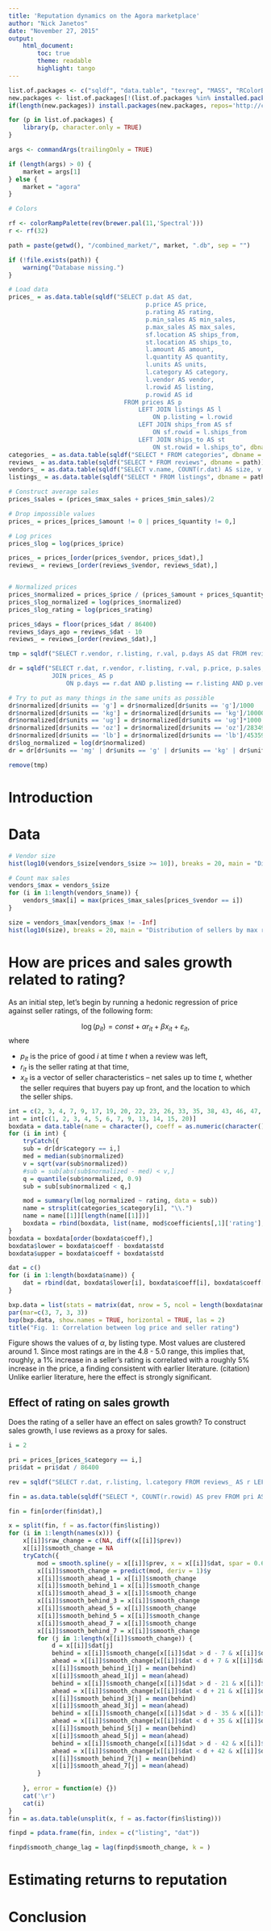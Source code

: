 ```yaml
---
title: 'Reputation dynamics on the Agora marketplace'
author: "Nick Janetos"
date: "November 27, 2015"
output: 
    html_document:
        toc: true
        theme: readable
        highlight: tango
---
```


```r
list.of.packages <- c("sqldf", "data.table", "texreg", "MASS", "RColorBrewer", "dummy", "kfigr", "plm")
new.packages <- list.of.packages[!(list.of.packages %in% installed.packages()[,"Package"])]
if(length(new.packages)) install.packages(new.packages, repos='http://cran.us.r-project.org')

for (p in list.of.packages) {
    library(p, character.only = TRUE)
}

args <- commandArgs(trailingOnly = TRUE)

if (length(args) > 0) {
    market = args[1]
} else {
    market = "agora"
}

# Colors

rf <- colorRampPalette(rev(brewer.pal(11,'Spectral')))
r <- rf(32)

path = paste(getwd(), "/combined_market/", market, ".db", sep = "")

if (!file.exists(path)) {
    warning("Database missing.")
}

```

```r
# Load data
prices_ = as.data.table(sqldf("SELECT p.dat AS dat, 
                                      p.price AS price, 
                                      p.rating AS rating, 
                                      p.min_sales AS min_sales, 
                                      p.max_sales AS max_sales, 
                                      sf.location AS ships_from, 
                                      st.location AS ships_to, 
                                      l.amount AS amount,
                                      l.quantity AS quantity,
                                      l.units AS units,
                                      l.category AS category,
                                      l.vendor AS vendor,
                                      l.rowid AS listing,
                                      p.rowid AS id
                                FROM prices AS p 
                                    LEFT JOIN listings AS l 
                                        ON p.listing = l.rowid 
                                    LEFT JOIN ships_from AS sf 
                                        ON sf.rowid = l.ships_from 
                                    LEFT JOIN ships_to AS st 
                                        ON st.rowid = l.ships_to", dbname = path))
categories_ = as.data.table(sqldf("SELECT * FROM categories", dbname = path))
reviews_ = as.data.table(sqldf("SELECT * FROM reviews", dbname = path))
vendors_ = as.data.table(sqldf("SELECT v.name, COUNT(r.dat) AS size, v.rowid AS id FROM vendors AS v LEFT OUTER JOIN reviews_ AS r ON r.vendor == v.rowid GROUP BY v.rowid", dbname = path))
listings_ = as.data.table(sqldf("SELECT * FROM listings", dbname = path))

# Construct average sales
prices_$sales = (prices_$max_sales + prices_$min_sales)/2

# Drop impossible values
prices_ = prices_[prices_$amount != 0 | prices_$quantity != 0,]

# Log prices
prices_$log = log(prices_$price)

prices_ = prices_[order(prices_$vendor, prices_$dat),]
reviews_ = reviews_[order(reviews_$vendor, reviews_$dat),]


# Normalized prices
prices_$normalized = prices_$price / (prices_$amount + prices_$quantity)
prices_$log_normalized = log(prices_$normalized)
prices_$log_rating = log(prices_$rating)

prices_$days = floor(prices_$dat / 86400)
reviews_$days_ago = reviews_$dat - 10
reviews_ = reviews_[order(reviews_$dat),]

tmp = sqldf("SELECT r.vendor, r.listing, r.val, p.days AS dat FROM reviews_ AS r LEFT JOIN prices_ AS p ON p.days < r.days_ago AND p.listing == r.listing AND p.vendor == r.vendor GROUP BY r.dat, r.listing, r.vendor, r.val, r.content")

dr = sqldf("SELECT r.dat, r.vendor, r.listing, r.val, p.price, p.sales, p.ships_from, p.ships_to, p.amount, p.quantity, p.units, p.category, p.sales, p.log_normalized, p.normalized, p.rating FROM tmp AS r
            JOIN prices_ AS p
                ON p.days == r.dat AND p.listing == r.listing AND p.vendor == r.vendor")

# Try to put as many things in the same units as possible
dr$normalized[dr$units == 'g'] = dr$normalized[dr$units == 'g']/1000
dr$normalized[dr$units == 'kg'] = dr$normalized[dr$units == 'kg']/1000000
dr$normalized[dr$units == 'ug'] = dr$normalized[dr$units == 'ug']*1000
dr$normalized[dr$units == 'oz'] = dr$normalized[dr$units == 'oz']/28349.5
dr$normalized[dr$units == 'lb'] = dr$normalized[dr$units == 'lb']/453592
dr$log_normalized = log(dr$normalized)
dr = dr[dr$units == 'mg' | dr$units == 'g' | dr$units == 'kg' | dr$units == 'ug' | dr$units == 'oz' | dr$units == 'lb',]

remove(tmp)
```

# Introduction

# Data

```r
# Vendor size
hist(log10(vendors_$size[vendors_$size >= 10]), breaks = 20, main = "Distribution of sellers by number of reviews", xlab = "log base 10 of total reviews")
```

```r
# Count max sales
vendors_$max = vendors_$size
for (i in 1:length(vendors_$name)) {
    vendors_$max[i] = max(prices_$max_sales[prices_$vendor == i])
}

size = vendors_$max[vendors_$max != -Inf]
hist(log10(size), breaks = 20, main = "Distribution of sellers by max recorded sales", xlab = "log base 10 of total sales")
```

# How are prices and sales growth related to rating?

As an initial step, let's begin by running a hedonic regression of price against seller ratings, of the following form:

$$
\log(p_{it}) = const + \alpha r_{it} + \beta x_{it} + \varepsilon_{it},
$$
where

 * $p_{it}$ is the price of good $i$ at time $t$ when a review was left, 
 * $r_{it}$ is the seller rating at that time,
 * $x_{it}$ is a vector of seller characteristics -- net sales up to time $t$, whether the seller requires that buyers pay up front, and the location to which the seller ships. 

```r
int = c(2, 3, 4, 7, 9, 17, 19, 20, 22, 23, 26, 33, 35, 38, 43, 46, 47, 48, 51, 54, 59, 60, 65, 68, 88, 89, 90, 91, 92, 94, 96, 97, 99)
int = int[c(1, 2, 3, 4, 5, 6, 7, 9, 13, 14, 15, 20)]
boxdata = data.table(name = character(), coeff = as.numeric(character()), std = as.numeric(character()))
for (i in int) {
    tryCatch({
    sub = dr[dr$category == i,]
    med = median(sub$normalized)
    v = sqrt(var(sub$normalized))
    #sub = sub[abs(sub$normalized - med) < v,]
    q = quantile(sub$normalized, 0.9)
    sub = sub[sub$normalized < q,]

    mod = summary(lm(log_normalized ~ rating, data = sub))
    name = strsplit(categories_$category[i], "\\.")
    name = name[[1]][length(name[[1]])]
    boxdata = rbind(boxdata, list(name, mod$coefficients[,1]['rating'], mod$coefficients[,2]['rating']))})
}
boxdata = boxdata[order(boxdata$coeff),]
boxdata$lower = boxdata$coeff - boxdata$std
boxdata$upper = boxdata$coeff + boxdata$std

dat = c()
for (i in 1:length(boxdata$name)) {
    dat = rbind(dat, boxdata$lower[i], boxdata$coeff[i], boxdata$coeff[i], boxdata$coeff[i], boxdata$upper[i])
}

bxp.data = list(stats = matrix(dat, nrow = 5, ncol = length(boxdata$name)), n = rep(1, length(boxdata$name)), names = boxdata$name)
par(mar=c(3, 7, 3, 3))
bxp(bxp.data, show.names = TRUE, horizontal = TRUE, las = 2)
title("Fig. 1: Correlation between log price and seller rating")
```

Figure  shows the values of $\alpha$, by listing type. Most values are clustered around 1. Since most ratings are in the 4.8 - 5.0 range, this implies that, roughly, a 1% increase in a seller's rating is correlated with a roughly 5% increase in the price, a finding consistent with earlier literature. (citation) Unlike earlier literature, here the effect is strongly significant.

## Effect of rating on sales growth

Does the rating of a seller have an effect on sales growth? To construct sales growth, I use reviews as a proxy for sales.

```r

i = 2

pri = prices_[prices_$category == i,]
pri$dat = pri$dat / 86400

rev = sqldf("SELECT r.dat, r.listing, l.category FROM reviews_ AS r LEFT JOIN listings_ AS l ON l.rowid == r.listing")

fin = as.data.table(sqldf("SELECT *, COUNT(r.rowid) AS prev FROM pri AS p LEFT JOIN rev AS r ON r.dat <= p.dat AND r.listing == p.listing GROUP BY p.id"))

fin = fin[order(fin$dat),]

x = split(fin, f = as.factor(fin$listing))
for (i in 1:length(names(x))) {
    x[[i]]$raw_change = c(NA, diff(x[[i]]$prev))
    x[[i]]$smooth_change = NA
    tryCatch({
        mod = smooth.spline(y = x[[i]]$prev, x = x[[i]]$dat, spar = 0.6)
        x[[i]]$smooth_change = predict(mod, deriv = 1)$y
        x[[i]]$smooth_ahead_1 = x[[i]]$smooth_change
        x[[i]]$smooth_behind_1 = x[[i]]$smooth_change
        x[[i]]$smooth_ahead_3 = x[[i]]$smooth_change
        x[[i]]$smooth_behind_3 = x[[i]]$smooth_change
        x[[i]]$smooth_ahead_5 = x[[i]]$smooth_change
        x[[i]]$smooth_behind_5 = x[[i]]$smooth_change
        x[[i]]$smooth_ahead_7 = x[[i]]$smooth_change
        x[[i]]$smooth_behind_7 = x[[i]]$smooth_change
        for (j in 1:length(x[[i]]$smooth_change)) {
            d = x[[i]]$dat[j]
            behind = x[[i]]$smooth_change[x[[i]]$dat > d - 7 & x[[i]]$dat <= d]
            ahead = x[[i]]$smooth_change[x[[i]]$dat < d + 7 & x[[i]]$dat >= d]
            x[[i]]$smooth_behind_1[j] = mean(behind)
            x[[i]]$smooth_ahead_1[j] = mean(ahead)
            behind = x[[i]]$smooth_change[x[[i]]$dat > d - 21 & x[[i]]$dat <= d]
            ahead = x[[i]]$smooth_change[x[[i]]$dat < d + 21 & x[[i]]$dat >= d]
            x[[i]]$smooth_behind_3[j] = mean(behind)
            x[[i]]$smooth_ahead_3[j] = mean(ahead)
            behind = x[[i]]$smooth_change[x[[i]]$dat > d - 35 & x[[i]]$dat <= d]
            ahead = x[[i]]$smooth_change[x[[i]]$dat < d + 35 & x[[i]]$dat >= d]
            x[[i]]$smooth_behind_5[j] = mean(behind)
            x[[i]]$smooth_ahead_5[j] = mean(ahead)
            behind = x[[i]]$smooth_change[x[[i]]$dat > d - 42 & x[[i]]$dat <= d]
            ahead = x[[i]]$smooth_change[x[[i]]$dat < d + 42 & x[[i]]$dat >= d]
            x[[i]]$smooth_behind_7[j] = mean(behind)
            x[[i]]$smooth_ahead_7[j] = mean(ahead)
        }
        
    }, error = function(e) {})
    cat('\r')
    cat(i)
}
fin = as.data.table(unsplit(x, f = as.factor(fin$listing)))

finpd = pdata.frame(fin, index = c("listing", "dat"))

finpd$smooth_change_lag = lag(finpd$smooth_change, k = )

```

# Estimating returns to reputation

# Conclusion
